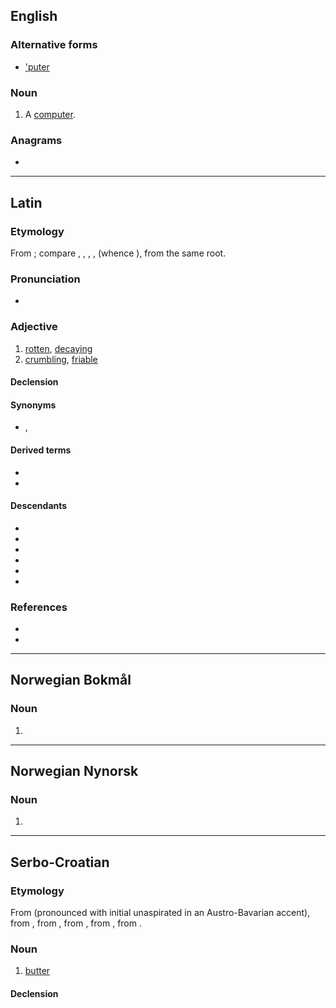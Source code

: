{{also|Puter|putër|'puter}}
==English==

===Alternative forms===
* [['puter]]

===Noun===
{{en-noun}}

# {{lb|en|slang}} A [[computer]].

===Anagrams===
* {{anagrams|en|a=eprtu|Putre|erupt|reput|upter}}

----

==Latin==

===Etymology===
{{PIE root|la|puH}}
From {{der|la|ine-pro|*puH-}}; compare {{cog|sa|पूयति|tr=pū́yati||stinks, rots}}, {{cog|grc|πῦον||discharge from a sore}}, {{m|grc|πύθω||to rot}}, {{cog|got|𐍆𐌿𐌻𐍃||foul}}, {{cog|ang|fūl||foul}} (whence {{cog|en|foul}}), from the same root.

===Pronunciation===
* {{la-IPA|puter}}

===Adjective===
{{la-adj|puter<3+>}}

# [[rotten]], [[decaying]]
# [[crumbling]], [[friable]]

====Declension====
{{la-adecl|puter<3+>}}

====Synonyms====
* {{sense|rotten}} {{l|la|pūtidus}}, {{l|la|putridus}}

====Derived terms====
* {{l|la|putreō}}
* {{l|la|putrefaciō}}

====Descendants====
* {{desc|gl|podre}}
* {{desc|it|putre}}
* {{desc|kea|podri}}
* {{desc|pap|putrí}}
* {{desc|pt|podre}}
* {{desc|es|podre}}

===References===
* {{R:L&S}}
* {{R:Elementary Lewis}}

----

==Norwegian Bokmål==

===Noun===
{{head|nb|noun form|g=m|g2=f}}

# {{inflection of|nb|pute||indefinite|p}}

----

==Norwegian Nynorsk==

===Noun===
{{head|nn|noun form|g=f}}

# {{inflection of|nn|pute||indefinite|p}}

----

==Serbo-Croatian==

===Etymology===
From {{bor|sh|de|Butter}} (pronounced with initial unaspirated {{IPAchar|[p]}} in an Austro-Bavarian accent), from {{der|sh|gmh|buter}}, from {{der|sh|goh|butira}}, from {{der|sh|gmw-pro|*buterā}}, from {{der|sh|la|būtȳrum}}, from {{der|sh|grc|βούτῡρον}}.

===Noun===
{{sh-noun|g=m|head=pȕter}}

# [[butter]]

====Declension====
{{sh-decl-noun
|puter|[[putri]], [[puteri]]
|[[putra]], [[putera]]|putara
|[[putru]], [[puteru]]|[[putrima]], [[puterima]]
|puter|[[putre]], [[putere]]
|[[putre]], [[putere]]|[[putri]], [[puteri]]
|[[putru]], [[puteru]]|[[putrima]], [[puterima]]
|[[putrom]], [[puterom]]|[[putrima]], [[puterima]]
}}

{{c|sh|Fats and oils}}